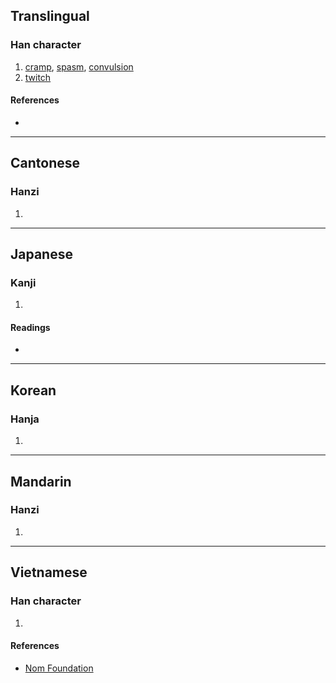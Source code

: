 {{character info/new}}
==Translingual==

===Han character===
{{Han char|rn=64|rad=手|as=10|sn=13|four=50063|canj=QYVW|ids=⿰扌畜}}

# [[cramp]], [[spasm]], [[convulsion]]
# [[twitch]]

====References====
* {{Han ref|kx=0446.200|dkj=12472|dj=0797.050|hdz=31936.040|uh=6410|ud=25616|bh=DD7A|bd=56698}}

----

==Cantonese==

===Hanzi===
{{yue-hanzi|jyut=[[cuk1]]|y=chuk1}}

# {{defn|lang=yue|sort=手10}}

----

==Japanese==

===Kanji===
{{ja-kanji|grade=|rs=手10}}

# {{defn|lang=ja|sort=手10}}

====Readings====
* {{ja-readings|on=[[ちく]] (chiku)|kun=[[いたむ]] (itamu)}}

----

==Korean==

===Hanja===
{{ko-hanja|hangeul=휵|eumhun=|rv=hyuk|mr=hyuk|y=hyuk}}

# {{defn|lang=ko|sort=手10}}

----

==Mandarin==

===Hanzi===
{{cmn-hanzi|pin=[[chù]] ([[chu4]])|wg=ch'u<sup>4</sup>}}

# {{defn|lang=cmn|sort=手10}}

----

==Vietnamese==

===Han character===
{{vi-hantu|rs=手10|súc}}

# {{defn|lang=vi|sort=手10}}

====References====
* [http://nomfoundation.org/common/nom_details.php?codepoint=6410 Nom Foundation]